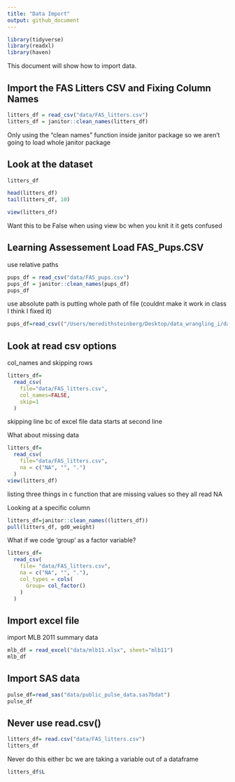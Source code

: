 ```yaml
---
title: "Data Import"
output: github_document
---
```

```r
library(tidyverse)
library(readxl)
library(haven)
```


This document will show how to import data.

## Import the FAS Litters CSV and Fixing Column Names 
```r
litters_df = read_csv("data/FAS_litters.csv") 
litters_df = janitor::clean_names(litters_df)
```
Only using the "clean names" function inside janitor package so we aren't going to load whole janitor package


## Look at the dataset
```r
litters_df

head(litters_df)
tail(litters_df, 10)
```

```r
view(litters_df)
```
Want this to be False when using view bc when you knit it it gets confused

## Learning Assessement Load FAS_Pups.CSV
use relative paths
```r
pups_df = read_csv("data/FAS_pups.csv")
pups_df = janitor::clean_names(pups_df)
pups_df
```

use absolute path is putting whole path of file (couldnt make it work in class I think I fixed it)
```r
pups_df=read_csv(("/Users/meredithsteinberg/Desktop/data_wrangling_i/data/"))
```

## Look at read csv options

col_names and skipping rows

```r
litters_df=
  read_csv(
    file="data/FAS_litters.csv",
    col_names=FALSE,
    skip=1
  )
```
skipping line bc of excel file data starts at second line

What about missing data
```r
litters_df=
  read_csv(
    file="data/FAS_litters.csv",
    na = c("NA", "", ".")
  )
view(litters_df)
```
listing three things in c function that are missing values so they all read NA 

Looking at a specific column
```r
litters_df=janitor::clean_names((litters_df))
pull(litters_df, gd0_weight)
```

What if we code 'group' as a factor variable?
```r
litters_df=
  read_csv(
    file= "data/FAS_litters.csv",
    na = c("NA", "", "."),
    col_types = cols(
      Group= col_factor()
    )
  )
```


## Import excel file

import MLB 2011 summary data

```r
mlb_df = read_excel("data/mlb11.xlsx", sheet="mlb11") 
mlb_df
```

## Import SAS data

```r
pulse_df=read_sas("data/public_pulse_data.sas7bdat")
pulse_df
```

## Never use read.csv() 

```r
litters_df= read.csv("data/FAS_litters.csv")
litters_df
```

Never do this either bc we are taking a variable out of a dataframe
```r
litters_df$L
```



